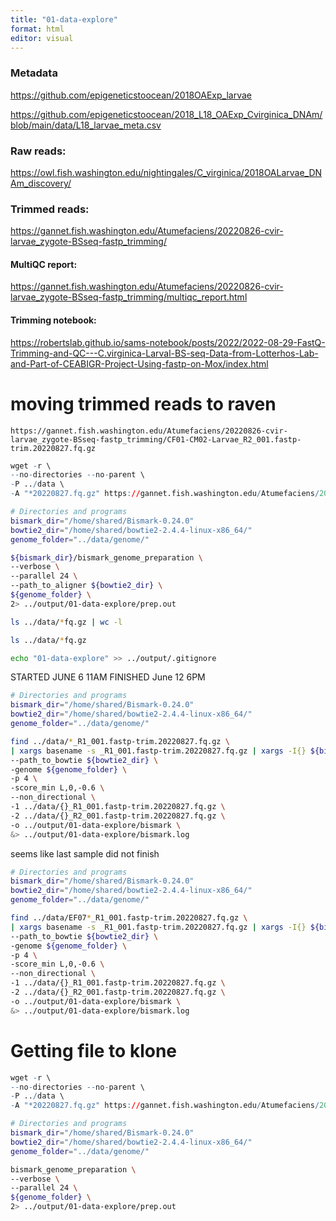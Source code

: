 ```yaml
---
title: "01-data-explore"
format: html
editor: visual
---
```


### Metadata

<https://github.com/epigeneticstoocean/2018OAExp_larvae>

<https://github.com/epigeneticstoocean/2018_L18_OAExp_Cvirginica_DNAm/blob/main/data/L18_larvae_meta.csv>

### Raw reads:

<https://owl.fish.washington.edu/nightingales/C_virginica/2018OALarvae_DNAm_discovery/>

### Trimmed reads:

<https://gannet.fish.washington.edu/Atumefaciens/20220826-cvir-larvae_zygote-BSseq-fastp_trimming/>

#### MultiQC report:

<https://gannet.fish.washington.edu/Atumefaciens/20220826-cvir-larvae_zygote-BSseq-fastp_trimming/multiqc_report.html>

#### Trimming notebook:

<https://robertslab.github.io/sams-notebook/posts/2022/2022-08-29-FastQ-Trimming-and-QC---C.virginica-Larval-BS-seq-Data-from-Lotterhos-Lab-and-Part-of-CEABIGR-Project-Using-fastp-on-Mox/index.html>

# moving trimmed reads to raven

`https://gannet.fish.washington.edu/Atumefaciens/20220826-cvir-larvae_zygote-BSseq-fastp_trimming/CF01-CM02-Larvae_R2_001.fastp-trim.20220827.fq.gz`

```r
wget -r \
--no-directories --no-parent \
-P ../data \
-A "*20220827.fq.gz" https://gannet.fish.washington.edu/Atumefaciens/20220826-cvir-larvae_zygote-BSseq-fastp_trimming/
```

```bash
# Directories and programs
bismark_dir="/home/shared/Bismark-0.24.0"
bowtie2_dir="/home/shared/bowtie2-2.4.4-linux-x86_64/"
genome_folder="../data/genome/"

${bismark_dir}/bismark_genome_preparation \
--verbose \
--parallel 24 \
--path_to_aligner ${bowtie2_dir} \
${genome_folder} \
2> ../output/01-data-explore/prep.out
```

```bash
ls ../data/*fq.gz | wc -l 
```

```bash
ls ../data/*fq.gz
```

```bash
echo "01-data-explore" >> ../output/.gitignore
```

STARTED JUNE 6 11AM FINISHED June 12 6PM

```bash
# Directories and programs
bismark_dir="/home/shared/Bismark-0.24.0"
bowtie2_dir="/home/shared/bowtie2-2.4.4-linux-x86_64/"
genome_folder="../data/genome/"

find ../data/*_R1_001.fastp-trim.20220827.fq.gz \
| xargs basename -s _R1_001.fastp-trim.20220827.fq.gz | xargs -I{} ${bismark_dir}/bismark \
--path_to_bowtie ${bowtie2_dir} \
-genome ${genome_folder} \
-p 4 \
-score_min L,0,-0.6 \
--non_directional \
-1 ../data/{}_R1_001.fastp-trim.20220827.fq.gz \
-2 ../data/{}_R2_001.fastp-trim.20220827.fq.gz \
-o ../output/01-data-explore/bismark \
&> ../output/01-data-explore/bismark.log
```

seems like last sample did not finish

```bash
# Directories and programs
bismark_dir="/home/shared/Bismark-0.24.0"
bowtie2_dir="/home/shared/bowtie2-2.4.4-linux-x86_64/"
genome_folder="../data/genome/"

find ../data/EF07*_R1_001.fastp-trim.20220827.fq.gz \
| xargs basename -s _R1_001.fastp-trim.20220827.fq.gz | xargs -I{} ${bismark_dir}/bismark \
--path_to_bowtie ${bowtie2_dir} \
-genome ${genome_folder} \
-p 4 \
-score_min L,0,-0.6 \
--non_directional \
-1 ../data/{}_R1_001.fastp-trim.20220827.fq.gz \
-2 ../data/{}_R2_001.fastp-trim.20220827.fq.gz \
-o ../output/01-data-explore/bismark \
&> ../output/01-data-explore/bismark.log
```

# Getting file to klone

```r
wget -r \
--no-directories --no-parent \
-P ../data \
-A "*20220827.fq.gz" https://gannet.fish.washington.edu/Atumefaciens/20220826-cvir-larvae_zygote-BSseq-fastp_trimming/
```



```bash
# Directories and programs
bismark_dir="/home/shared/Bismark-0.24.0"
bowtie2_dir="/home/shared/bowtie2-2.4.4-linux-x86_64/"
genome_folder="../data/genome/"

bismark_genome_preparation \
--verbose \
--parallel 24 \
${genome_folder} \
2> ../output/01-data-explore/prep.out
```
